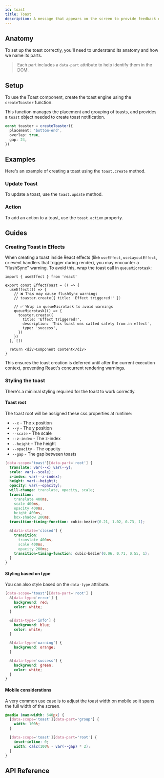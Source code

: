```yaml
---
id: toast
title: Toast
description: A message that appears on the screen to provide feedback on an action.
---
```


<ComponentPreview id="Toast" />

## Anatomy

To set up the toast correctly, you'll need to understand its anatomy and how we name its parts.

> Each part includes a `data-part` attribute to help identify them in the DOM.

<Anatomy id="toast" />

## Setup

To use the Toast component, create the toast engine using the `createToaster` function.

This function manages the placement and grouping of toasts, and provides a `toast` object needed to create toast
notification.

```ts
const toaster = createToaster({
  placement: 'bottom-end',
  overlap: true,
  gap: 24,
})
```

## Examples

Here's an example of creating a toast using the `toast.create` method.

<Example id="basic" />

### Update Toast

To update a toast, use the `toast.update` method.

<Example id="update" />

### Action

To add an action to a toast, use the `toast.action` property.

<Example id="action" />

## Guides

### Creating Toast in Effects

When creating a toast inside React effects (like `useEffect`, `useLayoutEffect`, or event handlers that trigger during
render), you may encounter a "flushSync" warning. To avoid this, wrap the toast call in `queueMicrotask`:

```tsx
import { useEffect } from 'react'

export const EffectToast = () => {
  useEffect(() => {
    // ❌ This may cause flushSync warnings
    // toaster.create({ title: 'Effect triggered!' })

    // ✅ Wrap in queueMicrotask to avoid warnings
    queueMicrotask(() => {
      toaster.create({
        title: 'Effect triggered!',
        description: 'This toast was called safely from an effect',
        type: 'success',
      })
    })
  }, [])

  return <div>Component content</div>
}
```

This ensures the toast creation is deferred until after the current execution context, preventing React's concurrent
rendering warnings.

### Styling the toast

There's a minimal styling required for the toast to work correctly.

#### Toast root

The toast root will be assigned these css properties at runtime:

- `--x` - The x position
- `--y` - The y position
- `--scale` - The scale
- `--z-index` - The z-index
- `--height` - The height
- `--opacity` - The opacity
- `--gap` - The gap between toasts

```css
[data-scope='toast'][data-part='root'] {
  translate: var(--x) var(--y);
  scale: var(--scale);
  z-index: var(--z-index);
  height: var(--height);
  opacity: var(--opacity);
  will-change: translate, opacity, scale;
  transition:
    translate 400ms,
    scale 400ms,
    opacity 400ms,
    height 400ms,
    box-shadow 200ms;
  transition-timing-function: cubic-bezier(0.21, 1.02, 0.73, 1);

  &[data-state='closed'] {
    transition:
      translate 400ms,
      scale 400ms,
      opacity 200ms;
    transition-timing-function: cubic-bezier(0.06, 0.71, 0.55, 1);
  }
}
```

#### Styling based on type

You can also style based on the `data-type` attribute.

```css
[data-scope='toast'][data-part='root'] {
  &[data-type='error'] {
    background: red;
    color: white;
  }

  &[data-type='info'] {
    background: blue;
    color: white;
  }

  &[data-type='warning'] {
    background: orange;
  }

  &[data-type='success'] {
    background: green;
    color: white;
  }
}
```

#### Mobile considerations

A very common use case is to adjust the toast width on mobile so it spans the full width of the screen.

```css
@media (max-width: 640px) {
  [data-scope='toast'][data-part='group'] {
    width: 100%;
  }

  [data-scope='toast'][data-part='root'] {
    inset-inline: 0;
    width: calc(100% - var(--gap) * 2);
  }
}
```

## API Reference

<ComponentTypes id="toast" />

